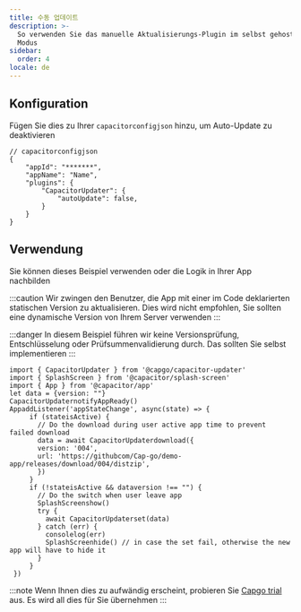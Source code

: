 ```yaml
---
title: 수동 업데이트
description: >-
  So verwenden Sie das manuelle Aktualisierungs-Plugin im selbst gehosteten
  Modus
sidebar:
  order: 4
locale: de
---
```


## Konfiguration

Fügen Sie dies zu Ihrer ``capacitorconfigjson`` hinzu, um Auto-Update zu deaktivieren
```tsx
// capacitorconfigjson
{
	"appId": "*******",
	"appName": "Name",
	"plugins": {
		"CapacitorUpdater": {
			"autoUpdate": false,
		}
	}
}
```

## Verwendung

Sie können dieses Beispiel verwenden oder die Logik in Ihrer App nachbilden

:::caution
Wir zwingen den Benutzer, die App mit einer im Code deklarierten statischen Version zu aktualisieren. Dies wird nicht empfohlen, Sie sollten eine dynamische Version von Ihrem Server verwenden
:::

:::danger
In diesem Beispiel führen wir keine Versionsprüfung, Entschlüsselung oder Prüfsummenvalidierung durch. Das sollten Sie selbst implementieren
:::

```tsx
import { CapacitorUpdater } from '@capgo/capacitor-updater'
import { SplashScreen } from '@capacitor/splash-screen'
import { App } from '@capacitor/app'
let data = {version: ""}
CapacitorUpdaternotifyAppReady()
AppaddListener('appStateChange', async(state) => {
     if (stateisActive) {
       // Do the download during user active app time to prevent failed download
       data = await CapacitorUpdaterdownload({
       version: '004',
       url: 'https://githubcom/Cap-go/demo-app/releases/download/004/distzip',
       })
     }
     if (!stateisActive && dataversion !== "") {
       // Do the switch when user leave app
       SplashScreenshow()
       try {
         await CapacitorUpdaterset(data)
       } catch (err) {
         consolelog(err)
         SplashScreenhide() // in case the set fail, otherwise the new app will have to hide it
       }
     }
 })
```

:::note
Wenn Ihnen dies zu aufwändig erscheint, probieren Sie [Capgo trial](https://capgoapp/register/) aus. Es wird all dies für Sie übernehmen
:::